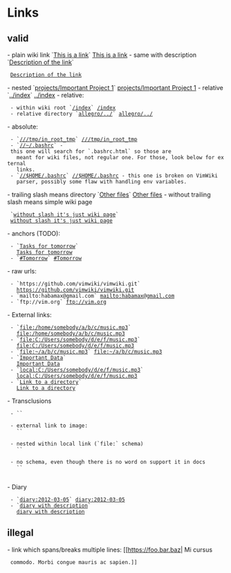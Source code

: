 = Links =

== valid ==

- plain wiki link `[[This is a link]]` [[This is a link]]
- same with description `[[This is a link source|Description of the link]]`
  [[This is a link source|Description of the link]]
- nested `[[projects/Important Project 1]]` [[projects/Important Project 1]]
- relative `[[../index]]` [[../index]]
- relative:
  - within wiki root `[[/index]]` [[/index]]
  - relative directory `[[allegro/../]]` [[allegro/../]]
- absolute:
  - `[[///tmp/in_root_tmp]]` [[///tmp/in_root_tmp]]
  - `[[//~/.bashrc]]` - this one will search for `.bashrc.html` so those are
    meant for wiki files, not regular one. For those, look below for external
    links.
  - `[[//$HOME/.bashrc]]` [[//$HOME/.bashrc]] - this one is broken on VimWiki
    parser, possibly some flaw with handling env variables.
- trailing slash means directory `[[sub/|Other files]]` [[sub/|Other files]]
- without trailing slash means simple wiki page
  `[[sub/index|without slash it's just wiki page]]`
  [[sub/index|without slash it's just wiki page]]
- anchors (TODO):
  - `[[Todo List#Tomorrow|Tasks for tomorrow]]`
    [[Todo List#Tomorrow|Tasks for tomorrow]]
  - `[[#Tomorrow]]` [[#Tomorrow]]
- raw urls:
  - `https://github.com/vimwiki/vimwiki.git`
    https://github.com/vimwiki/vimwiki.git
  - `mailto:habamax@gmail.com` mailto:habamax@gmail.com
  - `ftp://vim.org` ftp://vim.org
- External links:
  - `[[file:/home/somebody/a/b/c/music.mp3]]` 
    [[file:/home/somebody/a/b/c/music.mp3]]
  - `[[file:C:/Users/somebody/d/e/f/music.mp3]]`
    [[file:C:/Users/somebody/d/e/f/music.mp3]]
  - `[[file:~/a/b/c/music.mp3]]` [[file:~/a/b/c/music.mp3]]
  - `[[file:../assets/data.csv|Important Data]]`
    [[file:../assets/data.csv|Important Data]]
  - `[[local:C:/Users/somebody/d/e/f/music.mp3]]`
    [[local:C:/Users/somebody/d/e/f/music.mp3]]
  - `[[file:/home/user/documents/|Link to a directory]]`
    [[file:/home/user/documents/|Link to a directory]]
- Transclusions
  - `{{file:../../images/vimwiki_logo.png|inclusion of nonexisting image}}`
    {{file:../../images/vimwiki_logo.png|inclusion of nonexisting image}}
  - external link to image: 
    `{{https://git.vimja.com/gryf/wmamixer/raw/branch/master/images/wmamixer.gif}}`
    {{https://git.vimja.com/gryf/wmamixer/raw/branch/master/images/wmamixer.gif}}
  - nested within local link (`file:` schema)
    `[[file:images/plane.jpg|{{file:images/plane_small.jpg}}]]`
    [[file:images/plane.jpg|{{file:images/plane_small.jpg}}]]
  - no schema, even though there is no word on support it in docs
    `{{images/spring.jpg|Spring}}`
    {{images/spring.jpg|Spring}}
- Diary
  - `[[diary:2012-03-05]]` [[diary:2012-03-05]]
  - `[[diary:2012-03-05|diary with description]]`
    [[diary:2012-03-05|diary with description]]

== illegal ==

- link which spans/breaks multiple lines: [[https://foo.bar.baz| Mi cursus
  commodo. Morbi congue mauris ac sapien.]]

